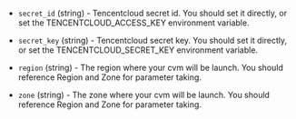 <!-- Code generated from the comments of the TencentCloudAccessConfig struct in builder/tencentcloud/cvm/access_config.go; DO NOT EDIT MANUALLY -->

-   `secret_id` (string) - Tencentcloud secret id. You should set it directly,
    or set the TENCENTCLOUD_ACCESS_KEY environment variable.
    
-   `secret_key` (string) - Tencentcloud secret key. You should set it directly,
    or set the TENCENTCLOUD_SECRET_KEY environment variable.
    
-   `region` (string) - The region where your cvm will be launch. You should
    reference Region and Zone
     for parameter taking.
    
-   `zone` (string) - The zone where your cvm will be launch. You should
    reference Region and Zone
     for parameter taking.
    
